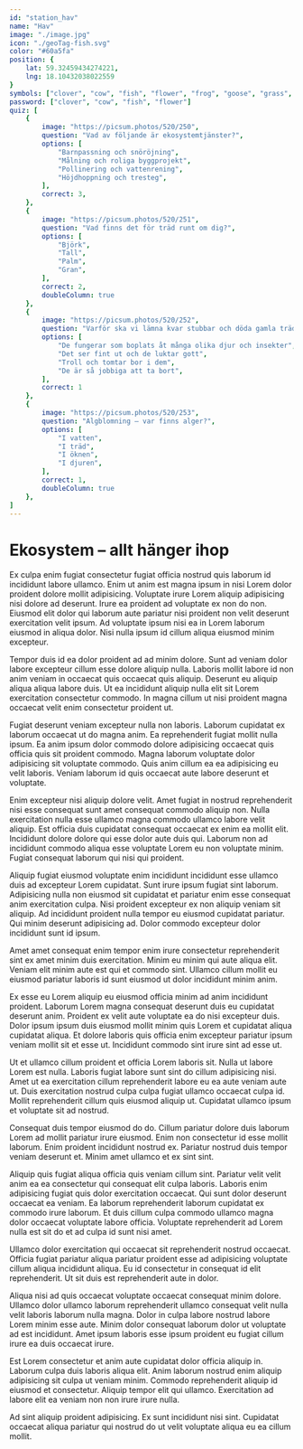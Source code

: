```yaml
---
id: "station_hav"
name: "Hav"
image: "./image.jpg"
icon: "./geoTag-fish.svg"
color: "#60a5fa"
position: {
	lat: 59.32459434274221,
	lng: 18.10432038022559
}
symbols: ["clover", "cow", "fish", "flower", "frog", "goose", "grass", "leaf", "woods"]
password: ["clover", "cow", "fish", "flower"]
quiz: [
	{
		image: "https://picsum.photos/520/250",
		question: "Vad av följande är ekosystemtjänster?",
		options: [
			"Barnpassning och snöröjning",
			"Målning och roliga byggprojekt",
			"Pollinering och vattenrening",
			"Höjdhoppning och tresteg",
		],
		correct: 3,
	},
	{
		image: "https://picsum.photos/520/251",
		question: "Vad finns det för träd runt om dig?",
		options: [
			"Björk",
			"Tall",
			"Palm",
			"Gran",
		],
		correct: 2,
		doubleColumn: true
	},
	{
		image: "https://picsum.photos/520/252",
		question: "Varför ska vi lämna kvar stubbar och döda gamla träd när vi avverkar skog?",
		options: [
			"De fungerar som boplats åt många olika djur och insekter",
			"Det ser fint ut och de luktar gott",
			"Troll och tomtar bor i dem",
			"De är så jobbiga att ta bort",
		],
		correct: 1
	},
	{
		image: "https://picsum.photos/520/253",
		question: "Algblomning – var finns alger?",
		options: [
			"I vatten",
			"I träd",
			"I öknen",
			"I djuren",
		],
		correct: 1,
		doubleColumn: true
	},
]
---
```


# Ekosystem – allt hänger ihop

Ex culpa enim fugiat consectetur fugiat officia nostrud quis laborum id incididunt labore ullamco. Enim ut anim est magna ipsum in nisi Lorem dolor proident dolore mollit adipisicing. Voluptate irure Lorem aliquip adipisicing nisi dolore ad deserunt. Irure ea proident ad voluptate ex non do non. Eiusmod elit dolor qui laborum aute pariatur nisi proident non velit deserunt exercitation velit ipsum. Ad voluptate ipsum nisi ea in Lorem laborum eiusmod in aliqua dolor. Nisi nulla ipsum id cillum aliqua eiusmod minim excepteur.

Tempor duis id ea dolor proident ad ad minim dolore. Sunt ad veniam dolor labore excepteur cillum esse dolore aliquip nulla. Laboris mollit labore id non anim veniam in occaecat quis occaecat quis aliquip. Deserunt eu aliquip aliqua aliqua labore duis. Ut ea incididunt aliquip nulla elit sit Lorem exercitation consectetur commodo. In magna cillum ut nisi proident magna occaecat velit enim consectetur proident ut.

Fugiat deserunt veniam excepteur nulla non laboris. Laborum cupidatat ex laborum occaecat ut do magna anim. Ea reprehenderit fugiat mollit nulla ipsum. Ea anim ipsum dolor commodo dolore adipisicing occaecat quis officia quis sit proident commodo. Magna laborum voluptate dolor adipisicing sit voluptate commodo. Quis anim cillum ea ea adipisicing eu velit laboris. Veniam laborum id quis occaecat aute labore deserunt et voluptate.



Enim excepteur nisi aliquip dolore velit. Amet fugiat in nostrud reprehenderit nisi esse consequat sunt amet consequat commodo aliquip non. Nulla exercitation nulla esse ullamco magna commodo ullamco labore velit aliquip. Est officia duis cupidatat consequat occaecat ex enim ea mollit elit. Incididunt dolore dolore qui esse dolor aute duis qui. Laborum non ad incididunt commodo aliqua esse voluptate Lorem eu non voluptate minim. Fugiat consequat laborum qui nisi qui proident.

Aliquip fugiat eiusmod voluptate enim incididunt incididunt esse ullamco duis ad excepteur Lorem cupidatat. Sunt irure ipsum fugiat sint laborum. Adipisicing nulla non eiusmod sit cupidatat et pariatur enim esse consequat anim exercitation culpa. Nisi proident excepteur ex non aliquip veniam sit aliquip. Ad incididunt proident nulla tempor eu eiusmod cupidatat pariatur. Qui minim deserunt adipisicing ad. Dolor commodo excepteur dolor incididunt sunt id ipsum.

Amet amet consequat enim tempor enim irure consectetur reprehenderit sint ex amet minim duis exercitation. Minim eu minim qui aute aliqua elit. Veniam elit minim aute est qui et commodo sint. Ullamco cillum mollit eu eiusmod pariatur laboris id sunt eiusmod ut dolor incididunt minim anim.

Ex esse eu Lorem aliquip eu eiusmod officia minim ad anim incididunt proident. Laborum Lorem magna consequat deserunt duis eu cupidatat deserunt anim. Proident ex velit aute voluptate ea do nisi excepteur duis. Dolor ipsum ipsum duis eiusmod mollit minim quis Lorem et cupidatat aliqua cupidatat aliqua. Et dolore laboris quis officia enim excepteur pariatur ipsum veniam mollit sit et esse ut. Incididunt commodo sint irure sint ad esse ut.

Ut et ullamco cillum proident et officia Lorem laboris sit. Nulla ut labore Lorem est nulla. Laboris fugiat labore sunt sint do cillum adipisicing nisi. Amet ut ea exercitation cillum reprehenderit labore eu ea aute veniam aute ut. Duis exercitation nostrud culpa culpa fugiat ullamco occaecat culpa id. Mollit reprehenderit cillum quis eiusmod aliquip ut. Cupidatat ullamco ipsum et voluptate sit ad nostrud.

Consequat duis tempor eiusmod do do. Cillum pariatur dolore duis laborum Lorem ad mollit pariatur irure eiusmod. Enim non consectetur id esse mollit laborum. Enim proident incididunt nostrud ex. Pariatur nostrud duis tempor veniam deserunt et. Minim amet ullamco et ex sint sint.

Aliquip quis fugiat aliqua officia quis veniam cillum sint. Pariatur velit velit anim ea ea consectetur qui consequat elit culpa laboris. Laboris enim adipisicing fugiat quis dolor exercitation occaecat. Qui sunt dolor deserunt occaecat ea veniam. Ea laborum reprehenderit laborum cupidatat ex commodo irure laborum. Et duis cillum culpa commodo ullamco magna dolor occaecat voluptate labore officia. Voluptate reprehenderit ad Lorem nulla est sit do et ad culpa id sunt nisi amet.

Ullamco dolor exercitation qui occaecat sit reprehenderit nostrud occaecat. Officia fugiat pariatur aliqua pariatur proident esse ad adipisicing voluptate cillum aliqua incididunt aliqua. Eu id consectetur in consequat id elit reprehenderit. Ut sit duis est reprehenderit aute in dolor.

Aliqua nisi ad quis occaecat voluptate occaecat consequat minim dolore. Ullamco dolor ullamco laborum reprehenderit ullamco consequat velit nulla velit laboris laborum nulla magna. Dolor in culpa labore nostrud labore Lorem minim esse aute. Minim dolor consequat laborum dolor ut voluptate ad est incididunt. Amet ipsum laboris esse ipsum proident eu fugiat cillum irure ea duis occaecat irure.

Est Lorem consectetur et anim aute cupidatat dolor officia aliquip in. Laborum culpa duis laboris aliqua elit. Anim laborum nostrud enim aliquip adipisicing sit culpa ut veniam minim. Commodo reprehenderit aliquip id eiusmod et consectetur. Aliquip tempor elit qui ullamco. Exercitation ad labore elit ea veniam non non irure irure nulla.

Ad sint aliquip proident adipisicing. Ex sunt incididunt nisi sint. Cupidatat occaecat aliqua pariatur qui nostrud do ut velit voluptate aliqua eu ea cillum mollit.